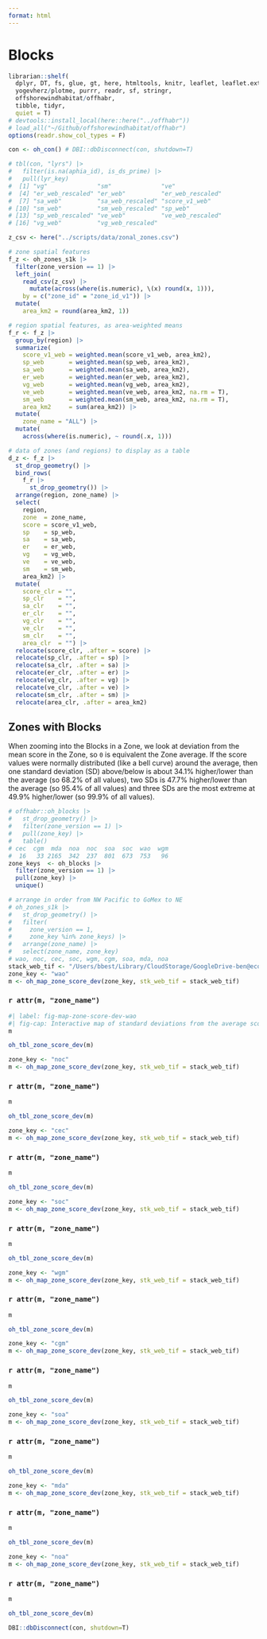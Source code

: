 ```yaml
---
format: html
---
```


# Blocks {#sec-blocks}

```r
librarian::shelf(
  dplyr, DT, fs, glue, gt, here, htmltools, knitr, leaflet, leaflet.extras,
  yogevherz/plotme, purrr, readr, sf, stringr, 
  offshorewindhabitat/offhabr,
  tibble, tidyr, 
  quiet = T)
# devtools::install_local(here::here("../offhabr"))
# load_all("~/Github/offshorewindhabitat/offhabr")
options(readr.show_col_types = F)

con <- oh_con() # DBI::dbDisconnect(con, shutdown=T)

# tbl(con, "lyrs") |>
#   filter(is.na(aphia_id), is_ds_prime) |> 
#   pull(lyr_key)
#  [1] "vg"              "sm"              "ve"             
#  [4] "er_web_rescaled" "er_web"          "er_web_rescaled"
#  [7] "sa_web"          "sa_web_rescaled" "score_v1_web"   
# [10] "sm_web"          "sm_web_rescaled" "sp_web"         
# [13] "sp_web_rescaled" "ve_web"          "ve_web_rescaled"
# [16] "vg_web"          "vg_web_rescaled"
```

```r
z_csv <- here("../scripts/data/zonal_zones.csv")

# zone spatial features
f_z <- oh_zones_s1k |> 
  filter(zone_version == 1) |> 
  left_join(
    read_csv(z_csv) |> 
      mutate(across(where(is.numeric), \(x) round(x, 1))), 
    by = c("zone_id" = "zone_id_v1")) |> 
  mutate(
    area_km2 = round(area_km2, 1))

# region spatial features, as area-weighted means
f_r <- f_z |> 
  group_by(region) |> 
  summarize(
    score_v1_web = weighted.mean(score_v1_web, area_km2),
    sp_web       = weighted.mean(sp_web, area_km2),
    sa_web       = weighted.mean(sa_web, area_km2),
    er_web       = weighted.mean(er_web, area_km2),
    vg_web       = weighted.mean(vg_web, area_km2),
    ve_web       = weighted.mean(ve_web, area_km2, na.rm = T),
    sm_web       = weighted.mean(sm_web, area_km2, na.rm = T),
    area_km2     = sum(area_km2)) |> 
  mutate(
    zone_name = "ALL") |> 
  mutate(
    across(where(is.numeric), ~ round(.x, 1)))

# data of zones (and regions) to display as a table
d_z <- f_z |> 
  st_drop_geometry() |> 
  bind_rows(
    f_r |> 
      st_drop_geometry()) |> 
  arrange(region, zone_name) |> 
  select(
    region, 
    zone  = zone_name,
    score = score_v1_web,
    sp    = sp_web,
    sa    = sa_web,
    er    = er_web,
    vg    = vg_web,
    ve    = ve_web,
    sm    = sm_web,
    area_km2) |> 
  mutate(
    score_clr = "",
    sp_clr    = "",
    sa_clr    = "",
    er_clr    = "",
    vg_clr    = "",
    ve_clr    = "",
    sm_clr    = "",
    area_clr  = "") |> 
  relocate(score_clr, .after = score) |> 
  relocate(sp_clr, .after = sp) |> 
  relocate(sa_clr, .after = sa) |> 
  relocate(er_clr, .after = er) |> 
  relocate(vg_clr, .after = vg) |> 
  relocate(ve_clr, .after = ve) |> 
  relocate(sm_clr, .after = sm) |> 
  relocate(area_clr, .after = area_km2)
```

## Zones with Blocks

When zooming into the Blocks in a Zone, we look at deviation from the mean score in the Zone, so `0` is equivalent the Zone average. If the score values were normally distributed (like a bell curve) around the average, then one standard deviation (SD) above/below is about 34.1% higher/lower than the average (so 68.2% of all values), two SDs is 47.7% higher/lower than the average (so 95.4% of all values) and three SDs are the most extreme at 49.9% higher/lower (so 99.9% of all values).

```r
# offhabr::oh_blocks |> 
#   st_drop_geometry() |> 
#   filter(zone_version == 1) |> 
#   pull(zone_key) |> 
#   table()
# cec  cgm  mda  noa  noc  soa  soc  wao  wgm 
#  16   33 2165  342  237  801  673  753   96
zone_keys  <- oh_blocks |> 
  filter(zone_version == 1) |>  
  pull(zone_key) |> 
  unique()

# arrange in order from NW Pacific to GoMex to NE
# oh_zones_s1k |>
#   st_drop_geometry() |> 
#   filter(
#     zone_version == 1,
#     zone_key %in% zone_keys) |> 
#   arrange(zone_name) |> 
#   select(zone_name, zone_key)
# wao, noc, cec, soc, wgm, cgm, soa, mda, noa
stack_web_tif <- "/Users/bbest/Library/CloudStorage/GoogleDrive-ben@ecoquants.com/.shortcut-targets-by-id/1sdT2ZZLmkgP0Zl8f1Yg0vOsVJR3Pms3Z/offhab/data/derived/stack_web.tif"
zone_key <- "wao"
m <- oh_map_zone_score_dev(zone_key, stk_web_tif = stack_web_tif)
```

::: {.panel-tabset}

### `r attr(m, "zone_name")`

```r
#| label: fig-map-zone-score-dev-wao
#| fig-cap: Interactive map of standard deviations from the average score in the zone. Fullscreen option available.
m
```

<a name='`r glue("tbl-blocks-{zone_key}")`'></a>
```r
oh_tbl_zone_score_dev(m)
```


```r
zone_key <- "noc"
m <- oh_map_zone_score_dev(zone_key, stk_web_tif = stack_web_tif)
```

### `r attr(m, "zone_name")`

```r
m
```
<a name='`r glue("tbl-blocks-{zone_key}")`'></a>
```r
oh_tbl_zone_score_dev(m)
```


```r
zone_key <- "cec"
m <- oh_map_zone_score_dev(zone_key, stk_web_tif = stack_web_tif)
```

### `r attr(m, "zone_name")`

```r
m
```
<a name='`r glue("tbl-blocks-{zone_key}")`'></a>
```r
oh_tbl_zone_score_dev(m)
```


```r
zone_key <- "soc"
m <- oh_map_zone_score_dev(zone_key, stk_web_tif = stack_web_tif)
```

### `r attr(m, "zone_name")`

```r
m
```
<a name='`r glue("tbl-blocks-{zone_key}")`'></a>
```r
oh_tbl_zone_score_dev(m)
```


```r
zone_key <- "wgm"
m <- oh_map_zone_score_dev(zone_key, stk_web_tif = stack_web_tif)
```

### `r attr(m, "zone_name")`

```r
m
```
<a name='`r glue("tbl-blocks-{zone_key}")`'></a>
```r
oh_tbl_zone_score_dev(m)
```


```r
zone_key <- "cgm"
m <- oh_map_zone_score_dev(zone_key, stk_web_tif = stack_web_tif)
```

### `r attr(m, "zone_name")`

```r
m
```
<a name='`r glue("tbl-blocks-{zone_key}")`'></a>
```r
oh_tbl_zone_score_dev(m)
```


```r
zone_key <- "soa"
m <- oh_map_zone_score_dev(zone_key, stk_web_tif = stack_web_tif)
```

### `r attr(m, "zone_name")`

```r
m
```
<a name='`r glue("tbl-blocks-{zone_key}")`'></a>
```r
oh_tbl_zone_score_dev(m)
```


```r
zone_key <- "mda"
m <- oh_map_zone_score_dev(zone_key, stk_web_tif = stack_web_tif)
```

### `r attr(m, "zone_name")`

```r
m
```
<a name='`r glue("tbl-blocks-{zone_key}")`'></a>
```r
oh_tbl_zone_score_dev(m)
```


```r
zone_key <- "noa"
m <- oh_map_zone_score_dev(zone_key, stk_web_tif = stack_web_tif)
```

### `r attr(m, "zone_name")`

```r
m
```
<a name='`r glue("tbl-blocks-{zone_key}")`'></a>
```r
oh_tbl_zone_score_dev(m)
```

:::

```r
DBI::dbDisconnect(con, shutdown=T)
```
